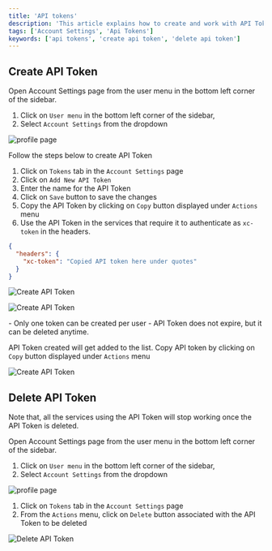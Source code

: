 ```yaml
---
title: 'API tokens'
description: 'This article explains how to create and work with API Tokens.'
tags: ['Account Settings', 'Api Tokens']
keywords: ['api tokens', 'create api token', 'delete api token']
---
```


## Create API Token

Open Account Settings page from the user menu in the bottom left corner of the sidebar. 
1. Click on `User menu` in the bottom left corner of the sidebar,
2. Select `Account Settings` from the dropdown
 
![profile page](/img/v2/account-settings/account-settings.png)

Follow the steps below to create API Token
1. Click on `Tokens` tab in the `Account Settings` page
2. Click on `Add New API Token`
3. Enter the name for the API Token
4. Click on `Save` button to save the changes
5. Copy the API Token by clicking on `Copy` button displayed under `Actions` menu
6. Use the API Token in the services that require it to authenticate as `xc-token` in the headers.  
```json
{
  "headers": {
    "xc-token": "Copied API token here under quotes"
  }
}
```
 
![Create API Token](/img/v2/account-settings/api-token-1.png)
  
![Create API Token](/img/v2/account-settings/api-token-2.png)

<Callout type="info">
- Only one token can be created per user
- API Token does not expire, but it can be deleted anytime.
</Callout>

API Token created will get added to the list. Copy API token by clicking on `Copy` button displayed under `Actions` menu
  
![Create API Token](/img/v2/account-settings/api-token-3.png)

## Delete API Token
<Callout type="warn">
Note that, all the services using the API Token will stop working once the API Token is deleted.
</Callout>

Open Account Settings page from the user menu in the bottom left corner of the sidebar.
1. Click on `User menu` in the bottom left corner of the sidebar,
2. Select `Account Settings` from the dropdown

![profile page](/img/v2/account-settings/account-settings.png)

1. Click on `Tokens` tab in the `Account Settings` page
2. From the `Actions` menu, click on `Delete` button associated with the API Token to be deleted

![Delete API Token](/img/v2/account-settings/api-token-4.png)

